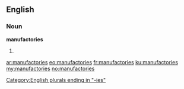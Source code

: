 ==English==

===Noun===
'''manufactories'''

# {{plural of|manufactory}}

[[Category:English plurals ending in "-ies"]]

[[ar:manufactories]]
[[eo:manufactories]]
[[fr:manufactories]]
[[ku:manufactories]]
[[my:manufactories]]
[[no:manufactories]]